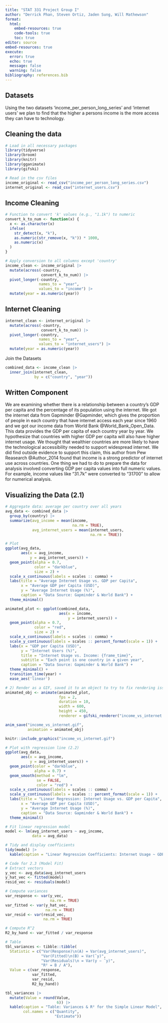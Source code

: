 ```yaml
---
title: "STAT 331 Project Group I"
author: "Derrick Phan, Steven Ortiz, Jaden Sung, Will Mathewson"
format: 
  html:
    embed-resources: true
    code-tools: true
    toc: true
editor: source
embed-resources: true
execute: 
  error: true
  echo: true
  message: false
  warning: false
bibliography: references.bib
---
```


## Datasets

Using the two datasets 'income_per_person_long_series' and 'internet users' we plan to find that the higher a persons income is the more access they can have to technology.

## Cleaning the data

```r
# Load in all necessary packages
library(tidyverse)
library(broom)
library(knitr)
library(gganimate)
library(gifski)
```

```r
# Read in the csv files
income_original <- read_csv("income_per_person_long_series.csv")
internet_original <- read_csv("internet_users.csv")
```
## Income Cleaning
```r
# Function to convert 'k' values (e.g., "1.1k") to numeric
convert_k_to_num <- function(x) {
  x <- as.character(x)
  ifelse(
    str_detect(x, "k"),
    as.numeric(str_remove(x, "k")) * 1000,
    as.numeric(x)
  )
}

# Apply conversion to all columns except 'country'
income_clean <- income_original |>
  mutate(across(-country, 
                convert_k_to_num)) |>
  pivot_longer(-country, 
               names_to = "year", 
               values_to = "income") |>
  mutate(year = as.numeric(year))
```

## Internet Cleaning
```r
internet_clean <- internet_original |>
  mutate(across(-country, 
                convert_k_to_num)) |>
  pivot_longer(-country, 
               names_to = "year", 
               values_to = "internet_users") |>
  mutate(year = as.numeric(year))
```

Join the Datasets
```r
combined_data <- income_clean |>
  inner_join(internet_clean, 
             by = c("country", "year"))
```

## Written Component
We are examining whether there is a relationship between a country’s GDP per capita and the percentage of its population using the internet. We got the internet data from Gapminder @Gapminder, which gives the proportion of people in each country that have internet access each year since 1960 and we got our income data from World Bank @World_Bank_Open_Data. This data provides the GDP per capita of each country year by year. We hypothesize that countries with higher GDP per capita will also have higher internet usage. We thought that wealthier countries are more likely to have the technological accessibility needed to support widespread internet. We did find outside evidence to support this claim, this author from Pew Reasearch @Author_2014 found that income is a strong predictor of internet use across countries. One thing we had to do to prepare the data for analysis involved converting GDP per capita values into full numeric values. For example, income values like "31.7k" were converted to "31700" to allow for numerical analysis.

## Visualizing the Data (2.1)
```r
# Aggregate data: average per country over all years
avg_data <- combined_data |>
  group_by(country) |>
  summarize(avg_income = mean(income, 
                              na.rm = TRUE),
            avg_internet_users = mean(internet_users, 
                                      na.rm = TRUE))

# Plot
ggplot(avg_data, 
       aes(x = avg_income, 
           y = avg_internet_users)) +
  geom_point(alpha = 0.7,
             color = "darkblue", 
             size = 2) +
  scale_x_continuous(labels = scales :: comma) +
  labs(title = "Average Internet Usage vs. GDP per Capita",
       x = "Average GDP per Capita (USD)",
       y = "Average Internet Usage (%)",
       caption = "Data Source: Gapminder & World Bank") +
  theme_minimal()
```

```r
animated_plot <- ggplot(combined_data, 
                        aes(x = income, 
                            y = internet_users)) +
  geom_point(alpha = 0.7, 
             color = "red", 
             size = 2) +
  scale_x_continuous(labels = scales :: comma) +
  scale_y_continuous(labels = scales :: percent_format(scale = 1)) +
  labs(x = "GDP per Capita (USD)",
       y = "Internet Users (%)",
       title = "Internet Usage vs. Income: {frame_time}", 
       subtitle = "Each point is one country in a given year",
       caption = "Data Source: Gapminder & World Bank") +
  theme_minimal() +
  transition_time(year) +
  ease_aes('linear')

# 2) Render as a GIF, saved it to an object to try to fix rendering issues
animated_obj <- animate(animated_plot, 
                        fps = 2, 
                        duration = 10,
                        width = 600, 
                        height = 450,
                        renderer = gifski_renderer("income_vs_internet.gif"))

anim_save("income_vs_internet.gif", 
          animation = animated_obj)
```

```r
knitr::include_graphics("income_vs_internet.gif")
```

```r
# Plot with regression line (2.2)
ggplot(avg_data, 
       aes(x = avg_income, 
           y = avg_internet_users)) +
  geom_point(color = "darkblue", 
             alpha = 0.7) +
  geom_smooth(method = "lm", 
              se = FALSE, 
              color = "red") +
  scale_x_continuous(labels = scales :: comma) +
  scale_y_continuous(labels = scales :: percent_format(scale = 1)) +
  labs(title = "Linear Regression: Internet Usage vs. GDP per Capita",
       x = "Average GDP per Capita (USD)",
       y = "Average Internet Usage (%)",
       caption = "Data Source: Gapminder & World Bank") +
  theme_minimal()
```

```r
# Fit linear regression model
model <- lm(avg_internet_users ~ avg_income, 
            data = avg_data)

# Tidy and display coefficients
tidy(model) |>
  kable(caption = "Linear Regression Coefficients: Internet Usage ~ GDP per Capita")
```

```r
# Code for 2.3 (Model Fit)
# Extract vectors
y_vec <- avg_data$avg_internet_users
y_hat_vec <- fitted(model)
resid_vec <- residuals(model)

# Compute variances
var_response <- var(y_vec,
                    na.rm = TRUE)
var_fitted <- var(y_hat_vec,
                  na.rm = TRUE)
var_resid <- var(resid_vec,
                 na.rm = TRUE)

# Compute R^2
R2_by_hand <- var_fitted / var_response

# Table
tbl_variances <- tibble::tibble(
  Statistic = c("Var(Response)\n(A) = Var(avg_internet_users)",
                "Var(Fitted)\n(B) = Var(ˆy)",
                "Var(Residuals)\n = Var(y − ˆy)",
                "R² = B / A"),
  Value = c(var_response,
            var_fitted,
            var_resid,
            R2_by_hand))

tbl_variances |>
  mutate(Value = round(Value, 
                       6)) |>
  kable(caption = "Table: Variances & R² for the Simple Linear Model",
        col.names = c("Quantity", 
                      "Estimate"))
```

